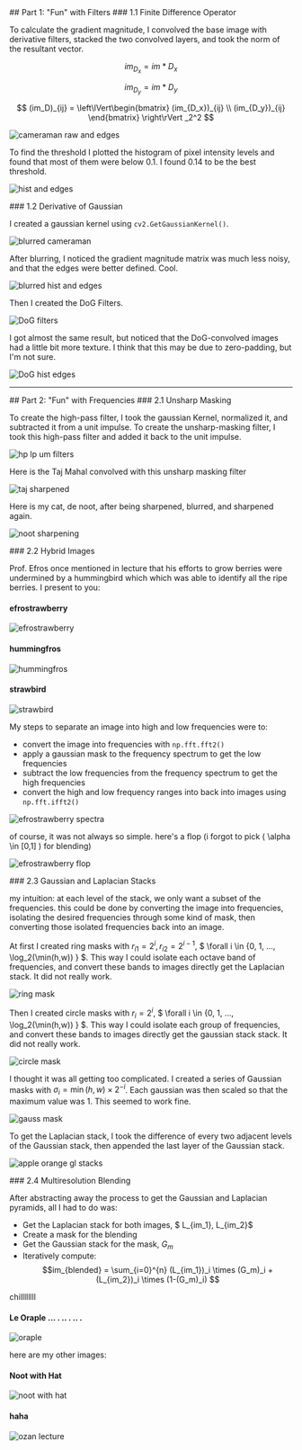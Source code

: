 <a id="part-1" />
## Part 1: "Fun" with Filters

<a id="part-1-1" />
### 1.1 Finite Difference Operator

To calculate the gradient magnitude, I convolved the base image with derivative filters, stacked the two convolved layers, and took the norm of the resultant vector.

$$im_{D_x}  = im * D_x$$

$$im_{D_y} = im*D_y$$

$$ (im_D)_{ij} = \left\lVert\begin{bmatrix} (im_{D_x})_{ij} \\ (im_{D_y})_{ij} \end{bmatrix} \right\rVert _2^2 $$

![cameraman raw and edges](/projects/cs180/proj2/figures/camerman_raw_edges.png)

To find the threshold I plotted the histogram of pixel intensity levels and found that most of them were below 0.1. I found 0.14 to be the best threshold.

![hist and edges](/projects/cs180/proj2/figures/hist_and_edges.png)

<a id="part-1-2" />
### 1.2 Derivative of Gaussian

I created a gaussian kernel using `cv2.GetGaussianKernel()`.

![blurred cameraman](/projects/cs180/proj2/figures/blurred_cameraman.png)

After blurring, I noticed the gradient magnitude matrix was much less noisy, and that the edges were better defined. Cool.

![blurred hist and edges](/projects/cs180/proj2/figures/blurred_hist_and_edges.png)

Then I created the DoG Filters.

![DoG filters](/projects/cs180/proj2/figures/DoG_filters.png)

I got almost the same result, but noticed that the DoG-convolved images had a little bit more texture. I think that this may be due to zero-padding, but I'm not sure.

![DoG hist edges](/projects/cs180/proj2/figures/DoG_hist_edges.png)

---

<a id="part-2" />
## Part 2: "Fun" with Frequencies

<a id="part-2-1" />
### 2.1 Unsharp Masking

To create the high-pass filter, I took the gaussian Kernel, normalized it, and subtracted it from a unit impulse. To create the unsharp-masking filter, I took this high-pass filter and added it back to the unit impulse.

![hp lp um filters](/projects/cs180/proj2/figures/hp_lp_um_filters.png)

Here is the Taj Mahal convolved with this unsharp masking filter

![taj sharpened](/projects/cs180/proj2/figures/taj_sharpened.png)

Here is my cat, de noot, after being sharpened, blurred, and sharpened again.

![noot sharpening](/projects/cs180/proj2/figures/noot_sharpening.png)

<a id="part-2-2" />
### 2.2 Hybrid Images

Prof. Efros once mentioned in lecture that his efforts to grow berries were undermined by a hummingbird which which was able to identify all the ripe berries. I present to you:

 

<ImageGrid>

#### efrostrawberry

![efrostrawberry](/projects/cs180/proj2/hybrids/efrostrawberry.png)

#### hummingfros

![hummingfros](/projects/cs180/proj2/hybrids/hummingfros.png)

#### strawbird

![strawbird](/projects/cs180/proj2/hybrids/strawbird.png)

</ImageGrid>

 

My steps to separate an image into high and low frequencies were to:

- convert the image into frequencies with `np.fft.fft2()`
- apply a gaussian mask to the frequency spectrum to get the low frequencies
- subtract the low frequencies from the frequency spectrum to get the high frequencies
- convert the high and low frequency ranges into back into images using `np.fft.ifft2()`

![efrostrawberry spectra](/projects/cs180/proj2/figures/efrostrawberry_spectra.png)

of course, it was not always so simple. here's a flop (i forgot to pick \( \alpha \in [0,1] \) for blending)

![efrostrawberry flop](/projects/cs180/proj2/hybrids/efrostrawberry_flop.png)

<a id="part-2-3" />
### 2.3 Gaussian and Laplacian Stacks

my intuition: at each level of the stack, we only want a subset of the frequencies. this could be done by converting the image into frequencies, isolating the desired frequencies through some kind of mask, then converting those isolated frequencies back into an image.

At first I created ring masks with $r_{i1} = 2^i, r_{i2}=2^{i-1}$, $ \forall i \in \{0, 1, ..., \log_2(\min(h,w)) \} $. This way I could isolate each octave band of frequencies, and convert these bands to images directly get the Laplacian stack. It did not really work.

![ring mask](/projects/cs180/proj2/figures/ring_mask.png)

Then I created circle masks with $r_i = 2^i$, $ \forall i \in \{0, 1, ..., \log_2(\min(h,w)) \} $. This way I could isolate each group of frequencies, and convert these bands to images directly get the gaussian stack stack. It did not really work.

![circle mask](/projects/cs180/proj2/figures/circle_mask.png)

I thought it was all getting too complicated. I created a series of Gaussian masks with $\sigma_i = \min(h,w) \times 2^{-i}$. Each gaussian was then scaled so that the maximum value was 1. This seemed to work fine. 

![gauss mask](/projects/cs180/proj2/figures/gauss_mask.png)

To get the Laplacian stack, I took the difference of every two adjacent levels of the Gaussian stack, then appended the last layer of the Gaussian stack.

![apple orange gl stacks](/projects/cs180/proj2/figures/apple_orange_gl_stacks.png)

<a id="part-2-4" />
### 2.4 Multiresolution Blending

After abstracting away the process to get the Gaussian and Laplacian pyramids, all I had to do was:

- Get the Laplacian stack for both images, $ L_{im_1}, L_{im_2}$
- Create a mask for the blending
- Get the Gaussian stack for the mask, $G_m$
- Iteratively compute: $$im_{blended} = \sum_{i=0}^{n} (L_{im_1})_i \times (G_m)_i + (L_{im_2})_i \times (1-(G_m)_i) $$

chillllllll

<div style={{ alignItems: 'center', display: 'flex', flexDirection: 'column' }}>

#### Le Oraple ... . .. . .. .

![oraple](/projects/cs180/proj2/blends/oraple.png)

</div>

here are my other images:

 

<ImageGrid>

#### Noot with Hat

![noot with hat](/projects/cs180/proj2/blends/noot_with_hat.png)

#### haha

![ozan lecture](/projects/cs180/proj2/blends/ozan_lecture.png)

</ImageGrid>

 


